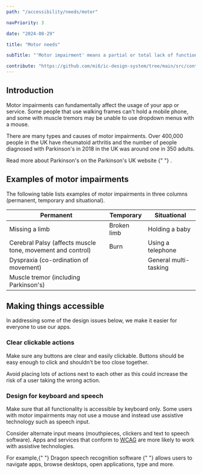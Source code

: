```yaml
---
path: "/accessibility/needs/motor"

navPriority: 3

date: "2024-08-29"

title: "Motor needs"

subTitle: "'Motor impairment' means a partial or total lack of function in a body part, usually a limb or limbs."

contribute: "https://github.com/mi6/ic-design-system/tree/main/src/content/structured/accessibility/needs/motor.mdx"
---
```


## Introduction

Motor impairments can fundamentally affect the usage of your app or service. Some people that use walking frames can't hold a mobile phone, and some with muscle tremors may be unable to use dropdown menus with a mouse.

There are many types and causes of motor impairments. Over 400,000 people in the UK have rheumatoid arthritis and the number of people diagnosed with Parkinson's in 2018 in the UK was around one in 350 adults.

<p>
  <ic-link
    target="_blank"
    href="https://www.nhs.uk/conditions/fibromyalgia/"
    rel="noreferer noopener nofollow"
    id="fn-1"
  >
    Read more about Parkinson's on the Parkinson's UK website
  </ic-link>{" "}
  .
</p>

## Examples of motor impairments

The following table lists examples of motor impairments in three columns (permanent, temporary and situational).

| Permanent                                                  | Temporary   | Situational           |
| ---------------------------------------------------------- | ----------- | --------------------- |
| Missing a limb                                             | Broken limb | Holding a baby        |
| Cerebral Palsy (affects muscle tone, movement and control) | Burn        | Using a telephone     |
| Dyspraxia (co-ordination of movement)                      |             | General multi-tasking |
| Muscle tremor (including Parkinson's)                      |             |                       |

## Making things accessible

In addressing some of the design issues below, we make it easier for everyone to use our apps.

### Clear clickable actions

Make sure any buttons are clear and easily clickable. Buttons should be easy enough to click and shouldn't be too close together.

Avoid placing lots of actions next to each other as this could increase the risk of a user taking the wrong action.

### Design for keyboard and speech

Make sure that all functionality is accessible by keyboard only. Some users with motor impairments may not use a mouse and instead use assistive technology such as speech input.

Consider alternate input means (mouthpieces, clickers and text to speech software). Apps and services that conform to [WCAG](/accessibility/requirement/wcag) are more likely to work with assistive technologies.

<p>
  For example,{" "}
  <ic-link
    target="_blank"
    href="https://www.nuance.com/en-gb/dragon.html"
    rel="noreferer noopener nofollow"
    id="fn-1"
  >
    Dragon speech recognition software
  </ic-link>{" "}
  allows users to navigate apps, browse desktops, open applications, type and
  more.
</p>
